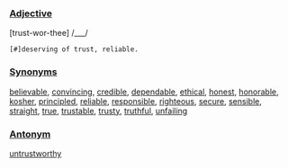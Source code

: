 ===[[Adjective]]===
[trust-wor-thee] /___/

 [#]deserving of trust, reliable.

===[[Synonym]]s===
[[believable]], [[convincing]], [[credible]], [[dependable]], [[ethical]], [[honest]], [[honorable]], [[kosher]], [[principled]],  [[reliable]], [[responsible]], [[righteous]], [[secure]], [[sensible]], [[straight]], [[true]], [[trustable]], [[trusty]], [[truthful]], [[unfailing]]

===[[Antonym]]===
[[untrustworthy]]